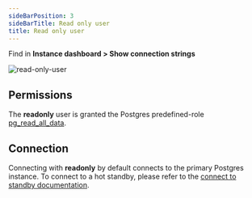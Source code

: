 ```yaml
---
sideBarPosition: 3
sideBarTitle: Read only user
title: Read only user
---
```



Find in **Instance dashboard > Show connection strings**

![read-only-user](./read-only-connection-string.png)

## Permissions

The **readonly** user is granted the Postgres predefined-role [pg_read_all_data](https://www.postgresql.org/docs/current/predefined-roles.html).

## Connection

Connecting with **readonly** by default connects to the primary Postgres instance. To connect to a hot standby, please refer to the [connect to standby documentation](/docs/product/cloud/configuration-and-management/read-from-standby).
